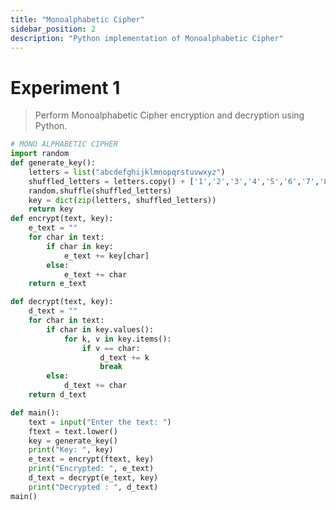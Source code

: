 ```yaml
---
title: "Monoalphabetic Cipher"
sidebar_position: 2
description: "Python implementation of Monoalphabetic Cipher"
---
```



# <Heading name="banner" description="Monoalphabetic Cipher">Experiment 1</Heading>

> Perform Monoalphabetic Cipher encryption and decryption using Python.

```python
# MONO ALPHABETIC CIPHER
import random
def generate_key():
    letters = list("abcdefghijklmnopqrstuvwxyz")
    shuffled_letters = letters.copy() + ['1','2','3','4','5','6','7','8','9','0']
    random.shuffle(shuffled_letters)
    key = dict(zip(letters, shuffled_letters))
    return key
def encrypt(text, key):
    e_text = ""
    for char in text:
        if char in key:
            e_text += key[char]
        else:
            e_text += char
    return e_text

def decrypt(text, key):
    d_text = ""
    for char in text:
        if char in key.values():
            for k, v in key.items():
                if v == char:
                    d_text += k
                    break
        else:
            d_text += char
    return d_text

def main():
    text = input("Enter the text: ")
    ftext = text.lower()
    key = generate_key()
    print("Key: ", key)
    e_text = encrypt(ftext, key)
    print("Encrypted: ", e_text)
    d_text = decrypt(e_text, key)
    print("Decrypted : ", d_text)
main()
```
